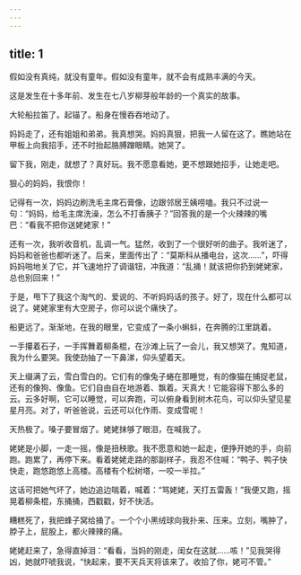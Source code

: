 ```yaml
---
---
---
```

title: 1
---




假如没有真纯，就没有童年。假如没有童年，就不会有成熟丰满的今天。

这是发生在十多年前、发生在七八岁柳芽般年龄的一个真实的故事。

大轮船拉笛了。起锚了。船身在慢吞吞地动了。

妈妈走了，还有姐姐和弟弟。我真想哭。妈妈真狠，把我一人留在这了。瞧她站在甲板上向我招手，还不时抬起胳膊蹭眼睛。她哭了。

留下我，刚走，就想了？真好玩。我不愿意看她，更不想跟她招手，让她走吧。

狠心的妈妈，我恨你！

记得有一次，妈妈边刷洗毛主席石膏像，边跟邻居王姨唠嗑。我只不过说一句：“妈妈，给毛主席洗澡，怎么不打香胰子？”回答我的是一个火辣辣的嘴巴：“看我不把你送姥姥家！”

还有一次，我听收音机，乱调一气。猛然，收到了一个很好听的曲子。我听迷了，妈妈和爸爸也都听迷了。后来，里面传出了：“莫斯科从播电台，这次……”，吓得妈妈啪地关了它，并飞速地拧了调谐钮，冲我道：“乱捅！就该把你扔到姥姥家，总也别回来！”

于是，甩下了我这个淘气的、爱说的、不听妈妈话的孩子。好了，现在什么都可以说了。姥姥家里有大空房子，你可以说个痛快了。

船更远了。渐渐地，在我的眼里，它变成了一条小蝌蚪，在奔腾的江里跳着。

一手攥着石子，一手挥舞着柳条棍，在沙滩上玩了一会儿，我又想哭了。鬼知道，我为什么要哭。我使劲抽了一下鼻涕，仰头望着天。

天上缀满了云，雪白雪白的。它们有的像兔子蜷在那睡觉，有的像猫在捕捉老鼠，还有的像狗、像鱼。它们自由自在地游着、飘着。天真大！它能容得下那么多的云。云多好啊，它可以睡觉，可以奔跑，可以俯身看到树木花鸟，可以仰头望见星星月亮。对了，听爸爸说，云还可以化作雨、变成雪呢！

天热极了。嗓子要冒烟了。姥姥抹够了眼泪，在喊我了。

姥姥是小脚，一走一摇，像是扭秧歌。我不愿意和她一起走，便挣开她的手，向前跑。跑累了，再停下来。看着姥姥走路的那副样子，我忍不住喊：“鸭子、鸭子快快走，跑悠跑悠上高楼。高楼有个松树塔，一咬一半拉。”

这话可把她气坏了，她边追边喘着，喊着：“骂姥姥，天打五雷轰！”我便又跑，摇晃着柳条棍，东捅捅，西戳戳，好不快活。

糟糕死了，我把蜂子窝给捅了。一个个小黑绒球向我扑来、压来。立刻，嘴肿了，脖子上，屁股上，都火辣辣的痛。

姥姥赶来了，急得直掉泪：“看看，当妈的刚走，闺女在这就……咳！”见我哭得凶，她就吓唬我说，“快起来，要不天兵天将该来了。收拾了你，姥可不管。”